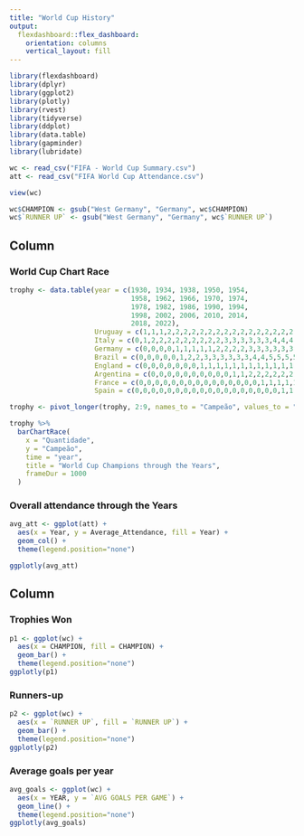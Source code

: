 ```yaml
---
title: "World Cup History"
output: 
  flexdashboard::flex_dashboard:
    orientation: columns
    vertical_layout: fill
---
```


```r
library(flexdashboard)
library(dplyr)
library(ggplot2)
library(plotly)
library(rvest)
library(tidyverse)
library(ddplot)
library(data.table)
library(gapminder)
library(lubridate)
```

```r
wc <- read_csv("FIFA - World Cup Summary.csv")
att <- read_csv("FIFA World Cup Attendance.csv")

view(wc)

wc$CHAMPION <- gsub("West Germany", "Germany", wc$CHAMPION)
wc$`RUNNER UP` <- gsub("West Germany", "Germany", wc$`RUNNER UP`)
```

Column {data-width=500}
-----------------------------------------------------------------------

### World Cup Chart Race

```r
trophy <- data.table(year = c(1930, 1934, 1938, 1950, 1954,
                              1958, 1962, 1966, 1970, 1974,
                              1978, 1982, 1986, 1990, 1994,
                              1998, 2002, 2006, 2010, 2014,
                              2018, 2022),  
                     Uruguay = c(1,1,1,2,2,2,2,2,2,2,2,2,2,2,2,2,2,2,2,2,2,2),
                     Italy = c(0,1,2,2,2,2,2,2,2,2,2,3,3,3,3,3,3,4,4,4,4,4),
                     Germany = c(0,0,0,0,1,1,1,1,1,2,2,2,2,3,3,3,3,3,3,4,4,4),
                     Brazil = c(0,0,0,0,0,1,2,2,3,3,3,3,3,3,4,4,5,5,5,5,5,5),
                     England = c(0,0,0,0,0,0,0,1,1,1,1,1,1,1,1,1,1,1,1,1,1,1),
                     Argentina = c(0,0,0,0,0,0,0,0,0,0,1,1,2,2,2,2,2,2,2,2,2,3),
                     France = c(0,0,0,0,0,0,0,0,0,0,0,0,0,0,0,1,1,1,1,1,2,2),
                     Spain = c(0,0,0,0,0,0,0,0,0,0,0,0,0,0,0,0,0,0,1,1,1,1))

trophy <- pivot_longer(trophy, 2:9, names_to = "Campeão", values_to = "Quantidade")

trophy %>% 
  barChartRace(
    x = "Quantidade", 
    y = "Campeão",
    time = "year",
    title = "World Cup Champions through the Years",
    frameDur = 1000
  )
```

### Overall attendance through the Years

```r
avg_att <- ggplot(att) +
  aes(x = Year, y = Average_Attendance, fill = Year) +
  geom_col() +
  theme(legend.position="none")

ggplotly(avg_att)
```


Column {data-width=500}
-----------------------------------------------------------------------

### Trophies Won

```r
p1 <- ggplot(wc) +
  aes(x = CHAMPION, fill = CHAMPION) + 
  geom_bar() +
  theme(legend.position="none")
ggplotly(p1)
```

### Runners-up

```r
p2 <- ggplot(wc) +
  aes(x = `RUNNER UP`, fill = `RUNNER UP`) +
  geom_bar() +
  theme(legend.position="none")
ggplotly(p2)
```

### Average goals per year

```r
avg_goals <- ggplot(wc) +
  aes(x = YEAR, y = `AVG GOALS PER GAME`) +
  geom_line() +
  theme(legend.position="none")
ggplotly(avg_goals)
```

